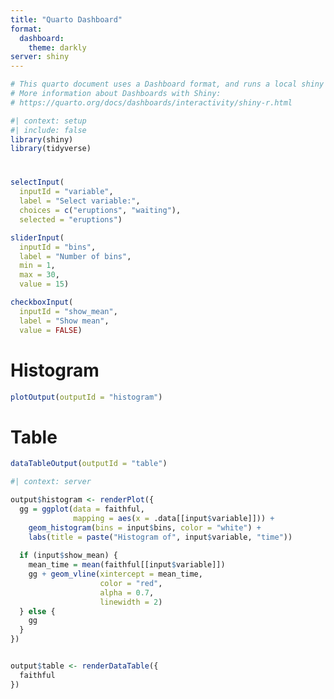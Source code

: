 ```yaml
---
title: "Quarto Dashboard"
format: 
  dashboard:
    theme: darkly
server: shiny
---
```


```r
# This quarto document uses a Dashboard format, and runs a local shiny app.
# More information about Dashboards with Shiny:
# https://quarto.org/docs/dashboards/interactivity/shiny-r.html
```


```r
#| context: setup
#| include: false
library(shiny)
library(tidyverse)
```


# {.sidebar}

```r
selectInput(
  inputId = "variable",
  label = "Select variable:",
  choices = c("eruptions", "waiting"),
  selected = "eruptions")

sliderInput(
  inputId = "bins",
  label = "Number of bins",
  min = 1, 
  max = 30,
  value = 15)

checkboxInput(
  inputId = "show_mean",
  label = "Show mean",
  value = FALSE)
```


# Histogram

```r
plotOutput(outputId = "histogram")
```


# Table

```r
dataTableOutput(outputId = "table")
```



```r
#| context: server

output$histogram <- renderPlot({
  gg = ggplot(data = faithful, 
              mapping = aes(x = .data[[input$variable]])) +
    geom_histogram(bins = input$bins, color = "white") +
    labs(title = paste("Histogram of", input$variable, "time"))
  
  if (input$show_mean) {
    mean_time = mean(faithful[[input$variable]])
    gg + geom_vline(xintercept = mean_time, 
                    color = "red", 
                    alpha = 0.7,
                    linewidth = 2)
  } else {
    gg
  }
})


output$table <- renderDataTable({
  faithful
})
```

